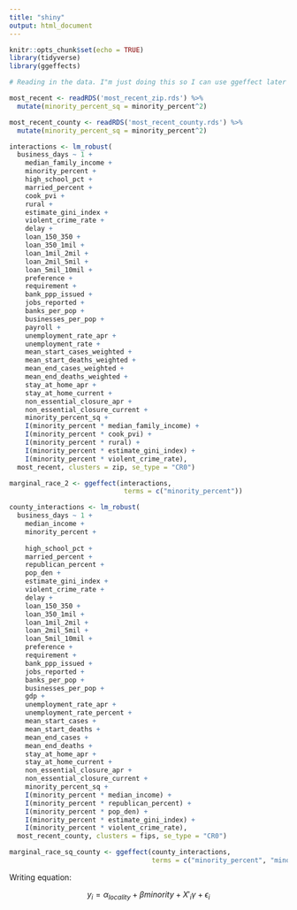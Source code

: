 ```yaml
---
title: "shiny"
output: html_document
---
```


```r
knitr::opts_chunk$set(echo = TRUE)
library(tidyverse)
library(ggeffects)
```


```r
# Reading in the data. I"m just doing this so I can use ggeffect later

most_recent <- readRDS('most_recent_zip.rds') %>%
  mutate(minority_percent_sq = minority_percent^2)

most_recent_county <- readRDS('most_recent_county.rds') %>%
  mutate(minority_percent_sq = minority_percent^2)
```


```r
interactions <- lm_robust(
  business_days ~ 1 + 
    median_family_income + 
    minority_percent +
    high_school_pct + 
    married_percent + 
    cook_pvi + 
    rural +
    estimate_gini_index +
    violent_crime_rate + 
    delay +
    loan_150_350 +
    loan_350_1mil +
    loan_1mil_2mil +
    loan_2mil_5mil + 
    loan_5mil_10mil + 
    preference + 
    requirement + 
    bank_ppp_issued + 
    jobs_reported +
    banks_per_pop + 
    businesses_per_pop + 
    payroll +
    unemployment_rate_apr + 
    unemployment_rate + 
    mean_start_cases_weighted +
    mean_start_deaths_weighted + 
    mean_end_cases_weighted +
    mean_end_deaths_weighted + 
    stay_at_home_apr + 
    stay_at_home_current + 
    non_essential_closure_apr + 
    non_essential_closure_current +
    minority_percent_sq + 
    I(minority_percent * median_family_income) +
    I(minority_percent * cook_pvi) +
    I(minority_percent * rural) + 
    I(minority_percent * estimate_gini_index) +
    I(minority_percent * violent_crime_rate),
  most_recent, clusters = zip, se_type = "CR0")
```

```r
marginal_race_2 <- ggeffect(interactions, 
                             terms = c("minority_percent"))
```


```r
county_interactions <- lm_robust(
  business_days ~ 1 + 
    median_income + 
    minority_percent +
    
    high_school_pct + 
    married_percent + 
    republican_percent + 
    pop_den +
    estimate_gini_index +
    violent_crime_rate + 
    delay + 
    loan_150_350 +
    loan_350_1mil +
    loan_1mil_2mil +
    loan_2mil_5mil + 
    loan_5mil_10mil + 
    preference + 
    requirement + 
    bank_ppp_issued + 
    jobs_reported +
    banks_per_pop + 
    businesses_per_pop + 
    gdp +
    unemployment_rate_apr + 
    unemployment_rate_percent + 
    mean_start_cases +
    mean_start_deaths + 
    mean_end_cases +
    mean_end_deaths +
    stay_at_home_apr + 
    stay_at_home_current + 
    non_essential_closure_apr + 
    non_essential_closure_current +
    minority_percent_sq + 
    I(minority_percent * median_income) +
    I(minority_percent * republican_percent) +
    I(minority_percent * pop_den) + 
    I(minority_percent * estimate_gini_index) +
    I(minority_percent * violent_crime_rate),
  most_recent_county, clusters = fips, se_type = "CR0")
```


```r
marginal_race_sq_county <- ggeffect(county_interactions, 
                                    terms = c("minority_percent", "minority_percent_sq"))
```

Writing equation:

$$y_i = \alpha_{locality} + \beta minority + X'_i\gamma + \epsilon_i$$
